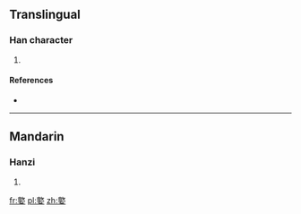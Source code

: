 ==Translingual==

===Han character===
{{Han char|rn=38|rad=女|as=13|sn=16|four=|canj=卜人女 (YOV)|ids=⿱[[歆]][[女]]}}

# {{defn|Han|sort=女13}}

====References====
* {{Han ref|kx=0272.200|dkj=06785|dj=0540.200|hdz=21085.040|uh=5B1C|ud=23324}}

----

==Mandarin==

===Hanzi===
{{cmn-hanzi|pin=[[xīn]] ([[xin1]]), [[tiáo]] ([[tiao2]])|wg=hsin<sup>1</sup>, t'iao<sup>2</sup>}}

# {{defn|lang=cmn|sort=女13}}

[[fr:嬜]]
[[pl:嬜]]
[[zh:嬜]]